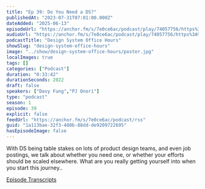 ```yaml
---
title: "Ep 39: Do You Need a DS?"
publishedAt: "2023-07-31T07:01:00.000Z"
dateAdded: "2025-06-13"
episodeUrl: "https://anchor.fm/s/7e0ce6ac/podcast/play/74057756/https%3A%2F%2Fd3ctxlq1ktw2nl.cloudfront.net%2Fstaging%2F2023-6-31%2Fcfec8271-d02b-0558-d676-1628cb2c5a4f.mp3"
audioUrl: "https://anchor.fm/s/7e0ce6ac/podcast/play/74057756/https%3A%2F%2Fd3ctxlq1ktw2nl.cloudfront.net%2Fstaging%2F2023-6-31%2Fcfec8271-d02b-0558-d676-1628cb2c5a4f.mp3"
podcastTitle: "Design System Office Hours"
showSlug: "design-system-office-hours"
image: "../show/design-system-office-hours/poster.jpg"
localImages: true
tags: []
categories: ["Podcast"]
duration: "0:33:42"
durationSeconds: 2022
draft: false
speakers: ["Davy Fung","PJ Onori"]
type: "podcast"
season: 1
episode: 39
explicit: false
feedUrl: "https://anchor.fm/s/7e0ce6ac/podcast/rss"
guid: "1a113bae-32f3-480b-88dd-de9209722695"
hasEpisodeImage: false
---
```

With DS being table stakes on lots of product design teams, and even job postings, we talk about whether you need one, or whether your efforts should be scaled elsewhere. What are you really getting yourself into when you start this journey..

[Episode Transcripts](https://docs.google.com/document/d/1eBPOj7pQJBKCsc4uWlMM1XwwfTOLiK7Av_qEbwu2F_M/edit?usp=sharing)
